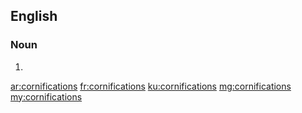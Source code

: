 ==English==

===Noun===
{{head|en|plural}}

# {{plural of|cornification|lang=en}}

[[ar:cornifications]]
[[fr:cornifications]]
[[ku:cornifications]]
[[mg:cornifications]]
[[my:cornifications]]